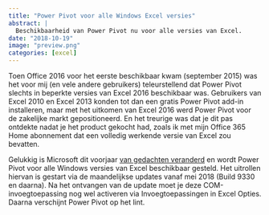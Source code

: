 ```yaml
---
title: "Power Pivot voor alle Windows Excel versies"
abstract: |
  Beschikbaarheid van Power Pivot nu voor alle versies van Excel.
date: "2018-10-19"
image: "preview.png"
categories: [excel]
---
```


Toen Office 2016 voor het eerste beschikbaar kwam (september 2015) was het voor mij (en vele andere gebruikers) teleurstellend dat Power Pivot slechts in beperkte versies van Excel 2016 beschikbaar was. Gebruikers van Excel 2010 en Excel 2013 konden tot dan een gratis Power Pivot add-in installeren, maar met het uitkomen van Excel 2016 werd Power Pivot voor de zakelijke markt gepositioneerd. En het treurige was dat je dit pas ontdekte nadat je het product gekocht had, zoals ik met mijn Office 365 Home abonnement dat een volledig werkende versie van Excel zou bevatten.

Gelukkig is Microsoft dit voorjaar [van gedachten veranderd](https://www.myexcelonline.com/blog/power-pivot-is-now-available-in-all-versions-of-excel/) en wordt Power Pivot voor alle Windows versies van Excel beschikbaar gesteld. Het uitrollen hiervan is gestart via de maandelijkse updates vanaf mei 2018 (Build 9330 en daarna). Na het ontvangen van de update moet je deze COM-invoegtoepassing nog wel activeren via Invoegtoepassingen in Excel Opties. Daarna verschijnt Power Pivot op het lint.
